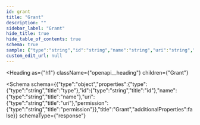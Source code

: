 ```yaml
---
id: grant
title: "Grant"
description: ""
sidebar_label: "Grant"
hide_title: true
hide_table_of_contents: true
schema: true
sample: {"type":"string","id":"string","name":"string","uri":"string","permission":"string"}
custom_edit_url: null
---
```



<Heading
  as={"h1"}
  className={"openapi__heading"}
  children={"Grant"}
>
</Heading>





<Schema
  schema={{"type":"object","properties":{"type":{"type":"string","title":"type"},"id":{"type":"string","title":"id"},"name":{"type":"string","title":"name"},"uri":{"type":"string","title":"uri"},"permission":{"type":"string","title":"permission"}},"title":"Grant","additionalProperties":false}}
  schemaType={"response"}
>
  
</Schema>
            